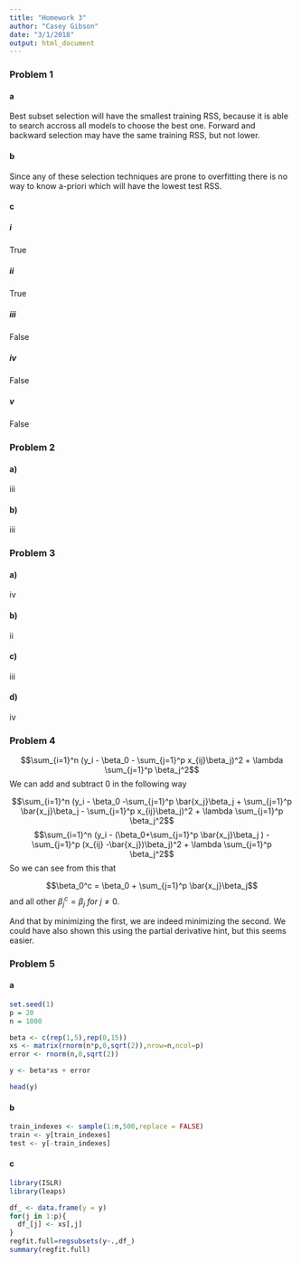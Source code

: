 ```yaml
---
title: "Homework 3"
author: "Casey Gibson"
date: "3/1/2018"
output: html_document
---
```

### Problem 1

#### a
Best subset selection will have the smallest training RSS, because it is able to search accross all models to choose the best one. Forward and backward selection may have the same training RSS, but not lower.

#### b

Since any of these selection techniques are prone to overfitting there is no way to know a-priori which will have the lowest test RSS.

#### c

##### i
True

##### ii
True

##### iii
False

##### iv
False

##### v
False


### Problem 2

#### a)
iii

#### b)
iii 

### Problem 3

#### a)
iv

#### b)
ii

#### c)
iii

#### d)
iv

### Problem 4

$$\sum_{i=1}^n (y_i - \beta_0 - \sum_{j=1}^p x_{ij}\beta_j)^2 + \lambda \sum_{j=1}^p \beta_j^2$$
We can add and subtract $0$ in the following way 

$$\sum_{i=1}^n (y_i - \beta_0 -\sum_{j=1}^p \bar{x_j}\beta_j + \sum_{j=1}^p \bar{x_j}\beta_j - \sum_{j=1}^p x_{ij}\beta_j)^2 + \lambda \sum_{j=1}^p \beta_j^2$$
$$\sum_{i=1}^n (y_i - (\beta_0+\sum_{j=1}^p \bar{x_j}\beta_j ) - \sum_{j=1}^p (x_{ij} -\bar{x_j})\beta_j)^2 + \lambda \sum_{j=1}^p \beta_j^2$$
So we can see from this that 

$$\beta_0^c = \beta_0 + \sum_{j=1}^p \bar{x_j}\beta_j$$
and all other $\beta_j^c = \beta_j \ for \ j \neq 0$.

And that by minimizing the first, we are indeed minimizing the second. We could have also shown this using the partial derivative hint, but this seems easier.




### Problem 5

#### a

```r
set.seed(1)
p = 20
n = 1000

beta <- c(rep(1,5),rep(0,15))
xs <- matrix(rnorm(n*p,0,sqrt(2)),nrow=n,ncol=p) 
error <- rnorm(n,0,sqrt(2))

y <- beta*xs + error

head(y)
```

#### b
```r
train_indexes <- sample(1:n,500,replace = FALSE)
train <- y[train_indexes]
test <- y[-train_indexes]
```

#### c

```r
library(ISLR)
library(leaps)

df_ <- data.frame(y = y)
for(j in 1:p){
  df_[j] <- xs[,j]
}
regfit.full=regsubsets(y~.,df_)
summary(regfit.full)

```